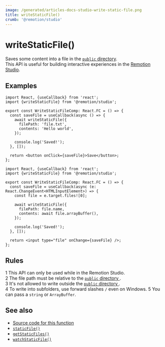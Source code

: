 ```yaml
---
image: /generated/articles-docs-studio-write-static-file.png
title: writeStaticFile()
crumb: '@remotion/studio'
---
```


# writeStaticFile()<AvailableFrom v="4.0.147"/>

Saves some content into a file in the [`public` directory](/docs/).  
This API is useful for building interactive experiences in the [Remotion Studio](/docs/terminology/studio).

## Examples

```tsx twoslash title="Write 'Hello world' to public/file.txt"
import React, {useCallback} from 'react';
import {writeStaticFile} from '@remotion/studio';

export const WriteStaticFileComp: React.FC = () => {
  const saveFile = useCallback(async () => {
    await writeStaticFile({
      filePath: 'file.txt',
      contents: 'Hello world',
    });

    console.log('Saved!');
  }, []);

  return <button onClick={saveFile}>Save</button>;
};
```

```tsx twoslash title="Allow a file upload"
import React, {useCallback} from 'react';
import {writeStaticFile} from '@remotion/studio';

export const WriteStaticFileComp: React.FC = () => {
  const saveFile = useCallback(async (e: React.ChangeEvent<HTMLInputElement>) => {
    const file = e.target.files![0];

    await writeStaticFile({
      filePath: file.name,
      contents: await file.arrayBuffer(),
    });

    console.log('Saved!');
  }, []);

  return <input type="file" onChange={saveFile} />;
};
```

## Rules

<Step>1</Step> This API can only be used while in the Remotion Studio.
<br />
<Step>2</Step> The file path must be relative to the <a href="/docs/terminology/public-dir">
  <code>public</code> directory
</a>
.
<br />
<Step>3</Step> It's not allowed to write outside the <a href="/docs/terminology/public-dir">
  <code>public</code> directory
</a>
.<br />
<Step>4</Step> To write into subfolders, use forward slashes <code>/</code> even on Windows.
<Step>5</Step> You can pass a <code>string</code> or <code>ArrayBuffer</code>.

## See also

- [Source code for this function](https://github.com/remotion-dev/remotion/blob/main/packages/studio/src/api/write-static-file.ts)
- [`staticFile()`](/docs/staticfile)
- [`getStaticFiles()`](/docs/studio/get-static-files)
- [`watchStaticFile()`](/docs/studio/watch-static-file)
